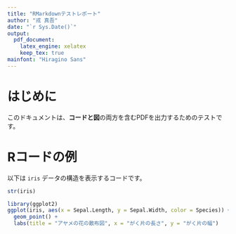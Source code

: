 ```yaml
---
title: "RMarkdownテストレポート"
author: "戎 真吾"
date: "`r Sys.Date()`"
output: 
  pdf_document:
    latex_engine: xelatex
    keep_tex: true
mainfont: "Hiragino Sans"
---
```


# はじめに

このドキュメントは、**コードと図**の両方を含むPDFを出力するためのテストです。

# Rコードの例

以下は `iris` データの構造を表示するコードです。

```r
str(iris)

library(ggplot2)
ggplot(iris, aes(x = Sepal.Length, y = Sepal.Width, color = Species)) +
  geom_point() +
  labs(title = "アヤメの花の散布図", x = "がく片の長さ", y = "がく片の幅")
```
